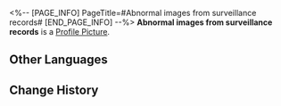 <%-- [PAGE_INFO]
PageTitle=#Abnormal images from surveillance records#
[END_PAGE_INFO] --%>
{{Item Infobox
|id          = 140403
|image       = Item Abnormal images from surveillance records.png
|type        = Mission Item
|invCategory = 
|rarity      = 3
|effect      = 
|description = Surveillance images provided by the security robot. It records the suspicious figure that recently approached the door security system.
}}
'''Abnormal images from surveillance records''' is a [[Profile Picture]].

==Other Languages==
{{Other Languages
|en   = Abnormal images from surveillance records
|zhs  = 监控记录的异常画面
|zht  = 監視錄影的異常畫面
|ja   = 監視カメラが記録した異常な映像
|ko   = 감시 카메라 속 이상 화면
|es   = Imágenes anómalas de las cámaras de seguridad
|fr   = Images anormales du système de surveillance
|ru   = Аномальные изображения с камер наблюдения
|th   = ภาพผิดปกติของบันทึกตรวจสอบ
|vi   = Hình Ảnh Lạ Từ Nhật Ký Giám Sát
|de   = Überwachungsaufzeichnung
|id   = Gambar Aneh dari Rekaman Kamera Pengawas
|pt   = Imagens Anormais das Câmeras de Segurança
}}

==Change History==
{{Change History|1.6}}